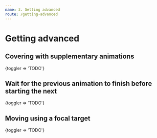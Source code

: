 ```yaml
---
name: 3. Getting advanced
route: /getting-advanced
---
```



# Getting advanced

## Covering with supplementary animations

<Playground>
  <Toggler>{toggler => 'TODO'}</Toggler>
</Playground>

## Wait for the previous animation to finish before starting the next

<Playground>
  <Toggler>{toggler => 'TODO'}</Toggler>
</Playground>

## Moving using a focal target

<Playground>
  <Toggler>{toggler => 'TODO'}</Toggler>
</Playground>
